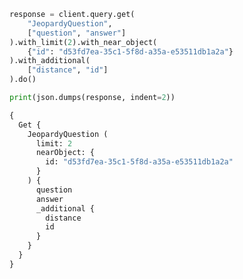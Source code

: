 
<Tabs groupId="languages">
<TabItem value="py" label="Python">

```python
response = client.query.get(
    "JeopardyQuestion",
    ["question", "answer"]
).with_limit(2).with_near_object(
    {"id": "d53fd7ea-35c1-5f8d-a35a-e53511db1a2a"}
).with_additional(
    ["distance", "id"]
).do()

print(json.dumps(response, indent=2))
```

</TabItem>
<TabItem value="graphql" label="GraphQL">

```graphql
{
  Get {
    JeopardyQuestion (
      limit: 2
      nearObject: {
        id: "d53fd7ea-35c1-5f8d-a35a-e53511db1a2a"
      }
    ) {
      question
      answer
      _additional {
        distance
        id
      }
    }
  }
}
```

</TabItem>
</Tabs>